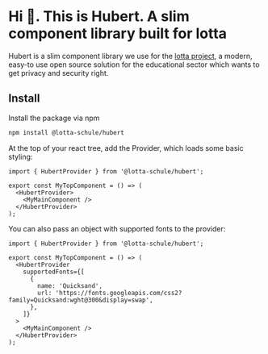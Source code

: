 
<Meta title="Introduction" />

# Hi 👋. This is Hubert. A slim component library built for lotta

Hubert is a slim component library we use for the
[lotta project](https://lotta.schule), a modern, easy-to use open source
solution for the educational sector which wants to get privacy and security right.

## Install

Install the package via npm

```bash
npm install @lotta-schule/hubert
```

At the top of your react tree, add the Provider, which loads some basic styling:

```tsx
import { HubertProvider } from '@lotta-schule/hubert';

export const MyTopComponent = () => (
  <HubertProvider>
    <MyMainComponent />
  </HubertProvider>
);
```

You can also pass an object with supported fonts to the provider:

```tsx
import { HubertProvider } from '@lotta-schule/hubert';

export const MyTopComponent = () => (
  <HubertProvider
    supportedFonts={[
      {
        name: 'Quicksand',
        url: 'https://fonts.googleapis.com/css2?family=Quicksand:wght@300&display=swap',
      },
    ]}
  >
    <MyMainComponent />
  </HubertProvider>
);
```
